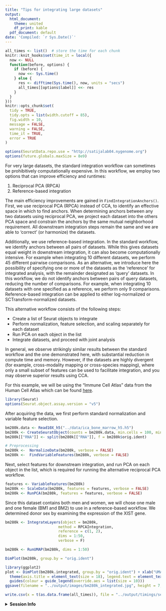 ```yaml
---
title: "Tips for integrating large datasets"
output:
  html_document:
    theme: united
    df_print: kable
  pdf_document: default
date: 'Compiled: `r Sys.Date()`'
---
```


```r
all_times <- list()  # store the time for each chunk
knitr::knit_hooks$set(time_it = local({
  now <- NULL
  function(before, options) {
    if (before) {
      now <<- Sys.time()
    } else {
      res <- difftime(Sys.time(), now, units = "secs")
      all_times[[options$label]] <<- res
    }
  }
}))
knitr::opts_chunk$set(
  tidy = TRUE,
  tidy.opts = list(width.cutoff = 85),
  fig.width = 10,
  message = FALSE,
  warning = FALSE,
  time_it = TRUE,
  error = TRUE
)
```

```r
options(SeuratData.repo.use = "http://satijalab04.nygenome.org")
options(future.globals.maxSize = 8e9)
```

For very large datasets, the standard integration workflow can sometimes be prohibitively computationally expensive. In this workflow, we employ two options that can improve efficiency and runtimes:

1. Reciprocal PCA (RPCA)
2. Reference-based integration

The main efficiency improvements are gained in `FindIntegrationAnchors()`. First, we use reciprocal PCA (RPCA) instead of CCA, to identify an effective space in which to find anchors. When determining anchors between any two datasets using reciprocal PCA, we project each dataset into the others PCA space and constrain the anchors by the same mutual neighborhood requirement. All downstream integration steps remain the same and we are able to 'correct' (or harmonize) the datasets. 

Additionally, we use reference-based integration. In the standard workflow, we identify anchors between all pairs of datasets. While this gives datasets equal weight in downstream integration, it can also become computationally intensive. For example when integrating 10 different datasets, we perform 45 different pairwise comparisons. As an alternative, we introduce here the possibility of specifying one or more of the datasets as the 'reference' for integrated analysis, with the remainder designated as 'query' datasets. In this workflow, we do not identify anchors between pairs of query datasets, reducing the number of comparisons. For example, when integrating 10 datasets with one specified as a reference, we perform only 9 comparisons. Reference-based integration can be applied to either log-normalized or SCTransform-normalized datasets.

This alternative workflow consists of the following steps:

* Create a list of Seurat objects to integrate
* Perform normalization, feature selection, and scaling separately for each dataset
* Run PCA on each object in the list
* Integrate datasets, and proceed with joint analysis

In general, we observe strikingly similar results between the standard workflow and the one demonstrated here, with substantial reduction in compute time and memory. However, if the datasets are highly divergent (for example, cross-modality mapping or cross-species mapping), where only a small subset of features can be used to facilitate integration, and you may observe superior results using CCA.

For this example, we will be using the "Immune Cell Atlas" data from the Human Cell Atlas which can be found [here](https://data.humancellatlas.org/explore/projects?filter=%5B%7B%22facetName%22:%22organ%22,%22terms%22:%5B%22immune%20system%22%5D%7D%5D&catalog=dcp1). 

```r
library(Seurat)
options(Seurat.object.assay.version = "v5")
```

After acquiring the data, we first perform standard normalization and variable feature selection. 

```r

bm280k.data <- Read10X_h5("../data/ica_bone_marrow_h5.h5")
bm280k <- CreateSeuratObject(counts = bm280k.data, min.cells = 100, min.features = 500)
bm280k[["RNA"]] <- split(bm280k[["RNA"]], f = bm280k$orig.ident)

# Preprocessing
bm280k <-  NormalizeData(bm280k, verbose = FALSE)
bm280k <-  FindVariableFeatures(bm280k, verbose = FALSE)
```

Next, select features for downstream integration, and run PCA on each object in the list, which is required for running the alternative reciprocal PCA workflow.

```r
features <- VariableFeatures(bm280k)
bm280k <- ScaleData(bm280k, features = features, verbose = FALSE)
bm280k <- RunPCA(bm280k, features = features, verbose = FALSE)

```

Since this dataset contains both men and women, we will chose one male and one female (BM1 and BM2) to use in a reference-based workflow. We determined donor sex by examining the expression of the XIST gene. 

```r
bm280k <- IntegrateLayers(object = bm280k, 
                        method = RPCAIntegration,
                        reference = c(1, 2),
                        dims = 1:50,
                        verbose = F)


```


```r
bm280k <- RunUMAP(bm280k, dims = 1:50)
```

```r
DimPlot(bm280k, group.by = "orig.ident")
```

```r
library(ggplot2)
plot <- DimPlot(bm280k.integrated, group.by = "orig.ident") + xlab("UMAP 1") + ylab("UMAP 2") + 
  theme(axis.title = element_text(size = 18), legend.text = element_text(size = 18)) + 
  guides(colour = guide_legend(override.aes = list(size = 10)))
ggsave(filename = "../output/images/bm280k_integrated.jpg", height = 7, width = 12, plot = plot, quality = 50)
```

```r
write.csv(x = t(as.data.frame(all_times)), file = "../output/timings/seurat5_integration_large_datasets.csv")
```

<details>
  <summary>**Session Info**</summary>
```r
sessionInfo()
```
</details>
